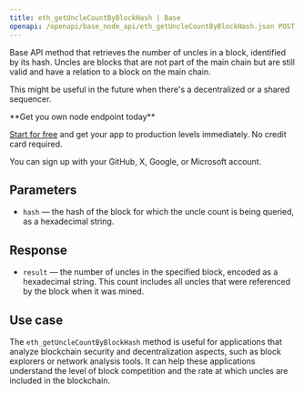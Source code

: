 ---
title: eth_getUncleCountByBlockHash | Base
openapi: /openapi/base_node_api/eth_getUncleCountByBlockHash.json POST /2fc1de7f08c0465f6a28e3c355e0cb14
---

Base API method that retrieves the number of uncles in a block, identified by its hash. Uncles are blocks that are not part of the main chain but are still valid and have a relation to a block on the main chain.

This might be useful in the future when there's a decentralized or a shared sequencer.

<Check>
**Get you own node endpoint today**

[Start for free](https://console.chainstack.com/) and get your app to production levels immediately. No credit card required.

You can sign up with your GitHub, X, Google, or Microsoft account.
</Check>


## Parameters

* `hash` — the hash of the block for which the uncle count is being queried, as a hexadecimal string.

## Response

* `result` — the number of uncles in the specified block, encoded as a hexadecimal string. This count includes all uncles that were referenced by the block when it was mined.

## Use case

The `eth_getUncleCountByBlockHash` method is useful for applications that analyze blockchain security and decentralization aspects, such as block explorers or network analysis tools. It can help these applications understand the level of block competition and the rate at which uncles are included in the blockchain.
